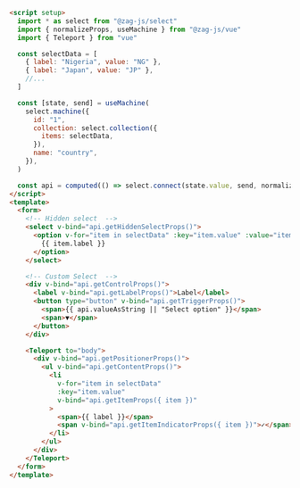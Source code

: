 ```html
<script setup>
  import * as select from "@zag-js/select"
  import { normalizeProps, useMachine } from "@zag-js/vue"
  import { Teleport } from "vue"

  const selectData = [
    { label: "Nigeria", value: "NG" },
    { label: "Japan", value: "JP" },
    //...
  ]

  const [state, send] = useMachine(
    select.machine({
      id: "1",
      collection: select.collection({
        items: selectData,
      }),
      name: "country",
    }),
  )

  const api = computed(() => select.connect(state.value, send, normalizeProps))
</script>
<template>
  <form>
    <!-- Hidden select  -->
    <select v-bind="api.getHiddenSelectProps()">
      <option v-for="item in selectData" :key="item.value" :value="item.value">
        {{ item.label }}
      </option>
    </select>

    <!-- Custom Select  -->
    <div v-bind="api.getControlProps()">
      <label v-bind="api.getLabelProps()">Label</label>
      <button type="button" v-bind="api.getTriggerProps()">
        <span>{{ api.valueAsString || "Select option" }}</span>
        <span>▼</span>
      </button>
    </div>

    <Teleport to="body">
      <div v-bind="api.getPositionerProps()">
        <ul v-bind="api.getContentProps()">
          <li
            v-for="item in selectData"
            :key="item.value"
            v-bind="api.getItemProps({ item })"
          >
            <span>{{ label }}</span>
            <span v-bind="api.getItemIndicatorProps({ item })">✓</span>
          </li>
        </ul>
      </div>
    </Teleport>
  </form>
</template>
```
